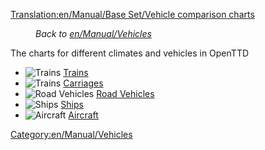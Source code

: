 [[Translation:en/Manual/Base Set/Vehicle comparison charts]]

:''Back to [[en/Manual/Vehicles]]''

The charts for different climates and vehicles in OpenTTD

*[[File:en/Manual/Manual html m16a497ce.png|Trains]] [[en/Manual/Base Set/Trains/Train Comparison|Trains]]
*[[File:en/Manual/Manual html m16a497ce.png|Trains]] [[en/Manual/Base Set/Trains/Carriages Comparison|Carriages]]
*[[File:en/Manual/Manual html m3518e48c.png|Road Vehicles]] [[en/Manual/Base Set/Road Vehicles/Road vehicle comparison|Road Vehicles]]
*[[File:en/Manual/Manual html 53123a33.png|Ships]] [[en/Manual/Base Set/Ships/Ship Comparison|Ships]]
*[[File:en/Manual/Manual html 442702e6.png|Aircraft]] [[en/Manual/Base Set/Aircraft/Air Comparison|Aircraft]]

[[Category:en/Manual/Vehicles]]